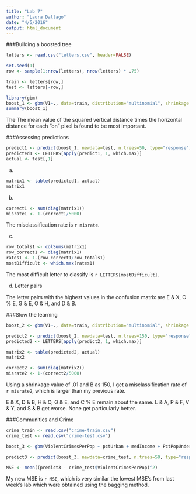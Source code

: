 ```yaml
---
title: "Lab 7"
author: "Laura Dallago"
date: "4/5/2016"
output: html_document
---
```


###Building a boosted tree

```r
letters <- read.csv("letters.csv", header=FALSE)
```


```r
set.seed(1)
row <- sample(1:nrow(letters), nrow(letters) * .75)

train <- letters[row,]
test <- letters[-row,]
```

```r
library(gbm)
boost_1 <- gbm(V1~., data=train, distribution="multinomial", shrinkage = .1, interaction.depth = 1, n.trees=50 )
summary(boost_1)
```

The The mean value of the squared vertical distance times the horizontal distance for each “on” pixel is found to be most important. 

###Assessing predictions

```r
predict1 <- predict(boost_1, newdata=test, n.trees=50, type="response")
predicted1 <- LETTERS[apply(predict1, 1, which.max)]
actual <- test[,1]
```

a.
```r
matrix1 <- table(predicted1, actual)
matrix1
```

b.
```r
correct1 <- sum(diag(matrix1))
misrate1 <- 1-(correct1/5000)
```
The misclassification rate is `r misrate`.

c.
```r
row_totals1 <- colSums(matrix1)
row_correct1 <- diag(matrix1)
rates1 <- 1-(row_correct1/row_totals1)
mostDifficult <- which.max(rates1)
```
The most difficult letter to classify is `r LETTERS[mostDifficult]`.

d. Letter pairs

The letter pairs with the highest values in the confusion matrix are E & X, C % E, G & E, O & H, and D & B.


###Slow the learning

```r
boost_2 <- gbm(V1~., data=train, distribution="multinomial", shrinkage = .01, interaction.depth = 1, n.trees=150 )

predict2 <- predict(boost_2, newdata=test, n.trees=150, type="response")
predicted2 <- LETTERS[apply(predict2, 1, which.max)]

matrix2 <- table(predicted2, actual)
matrix2

correct2 <- sum(diag(matrix2))
misrate2 <- 1-(correct2/5000)
```

Using a shrinkage value of .01 and B as 150, I get a misclassification rate of `r misrate2`, which is larger than my previous rate. 

E & X, D & B, H & O, G & E, and C % E remain about the same. L & A, P & F, V & Y, and S & B get worse. None get particularly better.


###Communities and Crime

```r
crime_train <- read.csv("crime-train.csv")
crime_test <- read.csv("crime-test.csv")
```

```r
boost_3 <- gbm(ViolentCrimesPerPop ~ pctUrban + medIncome + PctPopUnderPov + PctFam2Par + PctPersDenseHous + HousVacant + PctVacantBoarded + NumStreet + PopDens + racepctblack + PctNotHSGrad, data=crime_train, distribution="gaussian", shrinkage = .1, interaction.depth = 1, n.trees=50 )

predict3 <- predict(boost_3, newdata=crime_test, n.trees=50, type="response")

MSE <- mean((predict3 - crime_test$ViolentCrimesPerPop)^2)
```

My new MSE is `r MSE`, which is very similar the lowest MSE's from last week's lab which were obtained using the bagging method.


